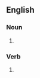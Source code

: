 ==English==

===Noun===
{{head|en|noun form}}

# {{plural of|scoot|lang=en}}

===Verb===
{{head|en|verb form}}

# {{en-third-person singular of|scoot}}